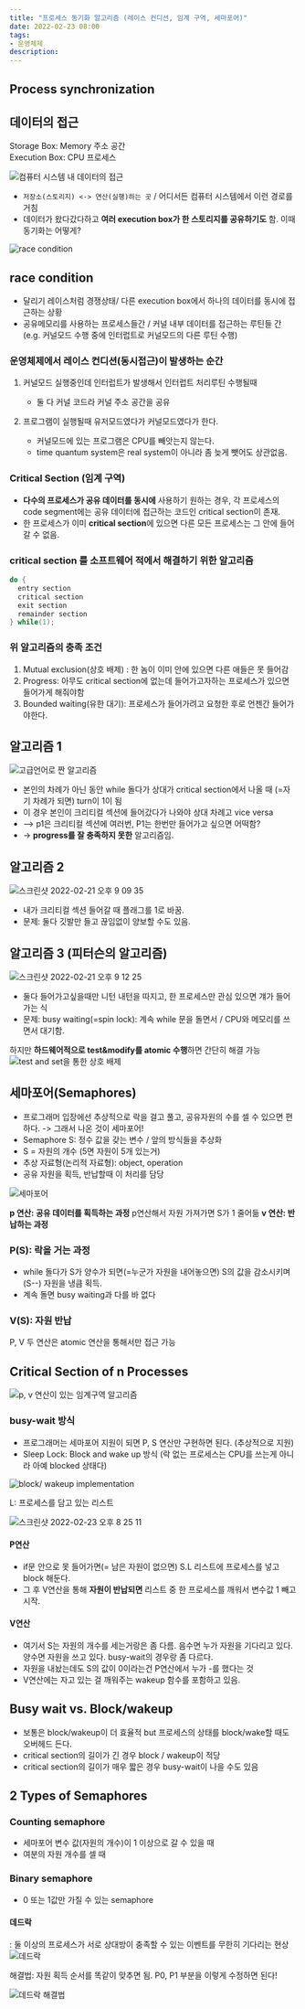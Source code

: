 ```yaml
---
title: "프로세스 동기화 알고리즘 (레이스 컨디션, 임계 구역, 세마포어)"
date: 2022-02-23 08:00
tags:
- 운영체제
description: 
---
```


## Process synchronization

## 데이터의 접근

Storage Box: Memory 주소 공간  
Execution Box: CPU 프로세스

![컴퓨터 시스템 내 데이터의 접근](https://user-images.githubusercontent.com/50111853/154946794-c1e3a6c1-358d-4b1b-9432-3283ff4300d1.png)

- `저장소(스토리지) <-> 연산(실행)하는 곳` / 어디서든 컴퓨터 시스템에서 이런 경로를 거침
- 데이터가 왔다갔다하고 **여러 execution box가 한 스토리지를 공유하기도** 함. 이때 동기화는 어떻게?

![race condition](https://user-images.githubusercontent.com/50111853/154947007-68147f7c-589d-48d1-a10e-e50a6e4aa0eb.png)

## race condition

- 달리기 레이스처럼 경쟁상태/ 다른 execution box에서 하나의 데이터를 동시에 접근하는 상황  
- 공유메모리를 사용하는 프로세스들간 / 커널 내부 데이터를 접근하는 루틴들 간 (e.g. 커널모드 수행 중에 인터럽트로 커널모드의 다른 루틴 수행)

### 운영체제에서 레이스 컨디션(동시접근)이 발생하는 순간

1. 커널모드 실행중인데 인터럽트가 발생해서 인터럽트 처리루틴 수행될때

   - 둘 다 커널 코드라 커널 주소 공간을 공유

2. 프로그램이 실행될때 유저모드였다가 커널모드였다가 한다.  

   - 커널모드에 있는 프로그램은 CPU를 빼앗는지 않는다.
   - time quantum system은 real system이 아니라 좀 늦게 뺏어도 상관없음.

### Critical Section (임계 구역)

- **다수의 프로세스가 공유 데이터를 동시에** 사용하기 원하는 경우, 각 프로세스의 code segment에는 공유 데이터에 접근하는 코드인 critical section이 존재.
- 한 프로세스가 이미 **critical section**에 있으면 다른 모든 프로세스는 그 안에 들어갈 수 없음.

### critical section 를 소프트웨어 적에서 해결하기 위한 알고리즘

```c
do {
  entry section
  critical section
  exit section
  remainder section
} while(1);
```

### 위 알고리즘의 충족 조건

1. Mutual exclusion(상호 배제) : 한 놈이 이미 안에 있으면 다른 애들은 못 들어감
2. Progress: 아무도 critical section에 없는데 들어가고자하는 프로세스가 있으면 들어가게 해줘야함
3. Bounded waiting(유한 대기): 프로세스가 들어가려고 요청한 후로 언젠간 들어가야한다.

## 알고리즘 1

![고급언어로 짠 알고리즘](https://user-images.githubusercontent.com/50111853/154952318-6d2ac8c4-9604-4719-8b5d-797cd5dda2d0.png)

- 본인의 차례가 아닌 동안 while 돌다가 상대가 critical section에서 나올 때 (=자기 차례가 되면) turn이 1이 됨
- 이 경우 본인이 크리티컬 섹션에 들어갔다가 나와야 상대 차례고 vice versa
- --> p1은 크리티컬 섹션에 여러번, P1는 한번만 들어가고 싶으면 어떡함?
- -> **progress를 잘 충족하지 못한** 알고리즘임.

## 알고리즘 2

![스크린샷 2022-02-21 오후 9 09 35](https://user-images.githubusercontent.com/50111853/154952631-2ead4d13-0160-45bb-955d-6ac696055f77.png)

- 내가 크리티컬 섹션 들어갈 때 플래그를 1로 바꿈.
- 문제: 둘다 깃발만 들고 끊임없이 양보할 수도 있음.

## 알고리즘 3 (피터슨의 알고리즘)

![스크린샷 2022-02-21 오후 9 12 25](https://user-images.githubusercontent.com/50111853/154953064-5932358f-95d3-4cf6-ac52-ac2fce97a769.png)

- 둘다 들어가고싶을때만 니턴 내턴을 따지고, 한 프로세스만 관심 있으면 걔가 들어가는 식
- 문제: busy waiting(=spin lock): 계속 while 문을 돌면서 / CPU와 메모리를 쓰면서 대기함.

하지만 **하드웨어적으로 test&modify를 atomic 수행**하면 간단히 해결 가능
![test and set을 통한 상호 배제](https://user-images.githubusercontent.com/50111853/154954226-8547f53d-fed3-4188-b0f9-67b62b463468.png)

## 세마포어(Semaphores)

- 프로그래머 입장에선 추상적으로 락을 걸고 풀고, 공유자원의 수를 셀 수 있으면 편하다. -> 그래서 나온 것이 세마포어!
- Semaphore S: 정수 값을 갖는 변수 / 앞의 방식들을 추상화
- S = 자원의 개수 (5면 자원이 5개 있는거)
- 추상 자료형(논리적 자료형): object, operation
- 공유 자원을 획득, 반납할때 이 처리를 담당

![세마포어](https://user-images.githubusercontent.com/50111853/154954534-b1138b44-d7c4-4e23-bcce-d4198e4c0d84.png)

**p 연산: 공유 데이터를 획득하는 과정** p연산해서 자원 가져가면 S가 1 줄어듦
**v 연산: 반납하는 과정**

### P(S): 락을 거는 과정

- while 돌다가 S가 양수가 되면(=누군가 자원을 내어놓으면) S의 값을 감소시키며(S--) 자원을 냉큼 획득.
- 계속 돌면 busy waiting과 다를 바 없다

### V(S): 자원 반납

P, V 두 연산은 atomic 연산을 통해서만 접근 가능

## Critical Section of n Processes

![p, v 연산이 있는 임계구역 알고리즘](https://user-images.githubusercontent.com/50111853/155309323-a8a0dee5-7ae2-437c-839c-d4deaa05625c.png)

### busy-wait 방식

- 프로그래머는 세마포어 지원이 되면 P, S 연산만 구현하면 된다. (추상적으로 지원)
- Sleep Lock: Block and wake up 방식 (락 없는 프로세스는 CPU를 쓰는게 아니라 아예 blocked 상태다)

![block/ wakeup implementation](https://user-images.githubusercontent.com/50111853/155310277-c83b8c1e-1f51-4a75-b95c-8f8de3ebc806.png)

L: 프로세스를 담고 있는 리스트

![스크린샷 2022-02-23 오후 8 25 11](https://user-images.githubusercontent.com/50111853/155310450-0925d238-74dd-40ce-ab1d-e30d50911e27.png)

#### P연산

- if문 안으로 못 들어가면(= 남은 자원이 없으면) S.L 리스트에 프로세스를 넣고 block 해둔다.
- 그 후 V연산을 통해 **자원이 반납되면** 리스트 중 한 프로세스를 깨워서 변수값 1 빼고 시작.

#### V연산

- 여기서 S는 자원의 개수를 세는거랑은 좀 다름. 음수면 누가 자원을 기다리고 있다. 양수면 자원을 쓰고 있다. busy-wait의 경우랑 좀 다르다.
- 자원을 내놨는데도 S의 값이 0이라는건 P연산에서 누가 -를 했다는 것
- V연산에는 자고 있는 걸 깨워주는 wakeup 함수를 포함하고 있음.

## Busy wait vs. Block/wakeup

- 보통은 block/wakeup이 더 효율적 but 프로세스의 상태를 block/wake할 때도 오버헤드 든다.
- critical section의 길이가 긴 경우 block / wakeup이 적당
- critical section의 길이가 매우 짧은 경우 busy-wait이 나을 수도 있음

## 2 Types of Semaphores

### Counting semaphore

- 세마포어 변수 값(자원의 개수)이 1 이상으로 갈 수 있을 때
- 여분의 자원 개수를 셀 때

### Binary semaphore

- 0 또는 1값만 가질 수 있는 semaphore

#### 데드락

: 둘 이상의 프로세스가 서로 상대방이 충족할 수 있는 이벤트를 무한히 기다리는 현상
![데드락](https://user-images.githubusercontent.com/50111853/155311534-bf48d4b9-dab6-4039-8db0-d9048fe4a556.png)

해결법: 자원 획득 순서를 똑같이 맞추면 됨. P0, P1 부분을 이렇게 수정하면 된다!

![데드락 해결법](https://user-images.githubusercontent.com/50111853/155312017-70fa1eff-98fe-46a2-b2d9-9f7e6e7d6127.png)
